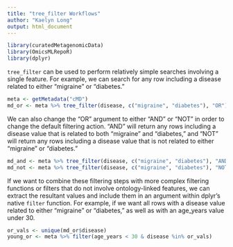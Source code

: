 ```yaml
---
title: "tree_filter Workflows"
author: "Kaelyn Long"
output: html_document
---
```


```r
library(curatedMetagenomicData)
library(OmicsMLRepoR)
library(dplyr)
```

`tree_filter` can be used to perform relatively simple searches involving a
single feature. For example, we can search for any row including a disease
related to either "migraine" or "diabetes."

```r
meta <- getMetadata("cMD")
md_or <- meta %>% tree_filter(disease, c("migraine", "diabetes"), "OR")
```

We can also change the "OR" argument to either "AND" or "NOT" in order to change
the default filtering action. "AND" will return any rows including a disease
value that is related to both "migraine" and "diabetes," and "NOT" will return
any rows including a disease value that is not related to either "migraine" or
"diabetes."

```r
md_and <- meta %>% tree_filter(disease, c("migraine", "diabetes"), "AND")
md_not <- meta %>% tree_filter(disease, c("migraine", "diabetes"), "NOT")
```

If we want to combine these filtering steps with more complex filtering
functions or filters that do not involve ontology-linked features, we can
extract the resultant values and include them in an argument within dplyr's
native `filter` function. For example, if we want all rows with a disease value
related to either "migraine" or "diabetes," as well as with an age_years value
under 30.

```r
or_vals <- unique(md_or$disease)
young_or <- meta %>% filter(age_years < 30 & disease %in% or_vals)
```
